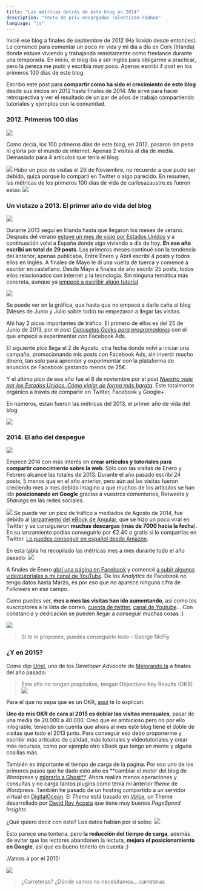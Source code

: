 ```yaml
---
title: "Las métricas detrás de éste blog en 2014"
description: "texto de priv encargados ralentizan radnom"
language: "js"
---
```


Inicié ese blog a finales de septiembre de 2012 (Ha llovido desde entonces). Lo comencé para comentar un poco mi vida y mi día a día en Cork (Irlanda) donde estuve viviendo y trabajando remotamente como freelance durante una temporada. En inicio, el blog iba a ser inglés para obligarme a practicar, pero la pereza me pudo y escribía muy poco. Apenas escribí 4 post en los primeros 100 días de este blog.

Escribo este post para **compartir como ha sido el crecimiento de este blog** desde sus inicios en 2012 hasta finales de 2014. Me sirve para hacer retrospectiva y ver el resultado de un par de años de trabajo compartiendo tutoriales y ejemplos con la comunidad.

### 2012. Primeros 100 días

![](/images/2014/Clocktower1885.jpg)

Como decía, los 100 primeros días de este blog, en 2012, pasaron sin pena ni gloria por el mundo de internet. Apenas 2 visitas al día de medía. Demasiado para 4 artículos que tenía el blog:

![](/images/2014/Screen-Shot-2015-01-21-at-17-08-19.png)
Hubo un pico de visitas el 26 de Noviembre, no recuerdo a que pudo ser debido, quizá porque lo compartí en Twitter o algo parecido.
En resumen, las métricas de los primeros 100 días de vida de carlosazaustre.es fueron estas:
![](/images/2014/Screen-Shot-2015-01-22-at-19-43-46.png)

### Un vistazo a 2013. El primer año de vida del blog

![](/images/2014/doc_mrfusion_LENR_cold_fusion.jpg)

Durante 2013 seguí en Irlanda hasta que llegaron los meses de verano. Después del verano [estuve un mes de viaje por Estados Unidos](/viajar-estados-unidos/) y a continuación volví a España donde sigo viviendo a día de hoy.
**En ese año escribí un total de 29 posts**. Los primeros meses continué con la tendencia del anterior, apenas publicaba, Entre Enero y Abril escribí 4 posts y todos ellos en Inglés. A finales de Mayo le dí una vuelta de tuerca y comencé a escribir en castellano. Desde Mayo a finales de año escribí 25 posts, todos ellos relacionados con internet y la tecnología. Sin ninguna temática más concreta, aunque ya [empecé a escribir algún tutorial](/como-crear-una-api-rest-en-node-js/).

![](/images/2014/Screen-Shot-2015-01-22-at-19-57-12.png)

Se puede ver en la gráfica, que hasta que no empecé a darle caña al blog (Meses de Junio y Julio sobre todo) no empezaron a llegar las visitas.

Ahi hay 2 picos importantes de tráfico. El primero de ellos es del 25 de Junio de 2013, por el post _[Camisetas Geeks para programadores](https://carlosazaustre.es/camisetas-geeks-para-programadores/)_ con el que empecé a experimentar con Facebook Ads.

El siguiente pico llega el 2 de Agosto, otra fecha donde volví a iniciar una campaña, promocionando mis posts con Facebook Ads, sin invertir mucho dinero, tan solo para aprender y experimentar con la plataforma de anuncios de Facebook gastando menos de 25€.

Y el último pico de ese año fue el 8 de noviembre por el post _[Nuestro viaje por los Estados Unidos. Cómo viajar de forma más barata](/viajar-estados-unidos/)_. Este totalmente orgánico a través de compartir en Twitter, Facebook y Google+.

En números, estan fueron las métricas del 2013, el primer año de vida del blog

![](/images/2014/Screen-Shot-2015-01-22-at-20-05-54.png)

### 2014. El año del despegue

![](/images/2014/Dmc11.jpg)

Empecé 2014 con más interés en **crear artículos y tutoriales para compartir conocimiento sobre la web**. Sólo con las visitas de Enero y Febrero alcancé las totales de 2013. Durante el año pasado escribí 24 posts, 5 menos que en el año anterior, pero aún así las visitas fueron creciendo mes a mes debido imagino a que muchos de los artículos se han ido **posicionando en Google** gracias a vuestros comentarios, Retweets y _Sharings_ en las redes sociales.

![](/images/2014/2014.png)
Se puede ver un pico de tráfico a mediados de Agosto de 2014, fue debido al [lanzamiento del eBook de Angular](https://amzn.to/2L5m5IR), que se hizo un poco viral en Twitter y se consiguieron **muchas descargas (más de 7000 hacia la fecha**). En su lanzamiento podías conseguirlo por €2.40 o gratis si lo compartías en Twitter. [Lo puedes conseguir en español desde Amazon](https://amzn.to/2L5m5IR).

En esta tabla he recopilado las métricas mes a mes durante todo el año pasado:
![](/images/2014/Screen-Shot-2015-01-22-at-21-22-30.png)

A finales de Enero [abrí una página en Facebook](http://facebook.com/carlosazaustre) y comencé [a subir algunos videotutoriales a mi canal de YouTube](https://www.youtube.com/watch?v=SKoK6braZlk&list=PLUdlARNXMVkl9MJl4r90Z1j1nmAfWEPV3). De los _Analytics_ de Facebook no tengo datos hasta Marzo, es por eso que no aparece ninguna cifra de _Followers_ en ese campo.

Como puedes ver, **mes a mes las visitas han ido aumentando**, así como los suscriptores a la lista de correo, [cuenta de twitter](http://twitter.com/carlosazaustre), [canal de Youtube](https://www.youtube.com/user/azaman1984)... Con constancia y dedicación se pueden llegar a conseguir muchas cosas :)

![](/images/2014/tumblr_m4i2a5wnnM1ruhu4ho1_500.jpg)

> Si te lo propones, puedes conseguirlo todo - George McFly

### ¿Y en 2015?

Como dijo [Uriel](http://twitter.com/thespianartist), uno de los _Developer Advocate_ de [Mejorando.la](http://mejorando.la) a finales del año pasado:

> Este año no tengan propósitos, tengan Objectives Key Results (OKR)
> ![](/images/2014/Screen-Shot-2015-01-22-at-21-33-05.png)

Para el que no sepa que es un OKR, [aquí](https://www.youtube.com/watch?v=_BbhkTOv_98) te lo explican.

**Uno de mis OKR de cara al 2015 es doblar las visitas mensuales**, pasar de una media de 20.000 a 40.000. Creo que es ambicioso pero no por ello inlograble, teniendo en cuenta que ahora al mes este blog tiene el doble de visitas que todo el 2013 junto. Para conseguir eso debo proponerme y escribir más artículos de
calidad, más tutoriales y videotutoriales y crear más recursos, como por ejemplo otro eBook que tengo en mente y alguna cosillas más.

También es importante el tiempo de carga de la página. Por eso uno de los primeros pasos que he dado este año es **cambiar el motor del blog de Wordpress y [migrarlo a Ghost**](/como-migrar-de-wordpress-a-ghost/). Ahora realiza menos operaciones y consultas y no carga tantos plugins como tenía mi anterior _theme_ de Wordpress. También he pasado de un hosting compartido a un servidor virtual en [DigitalOcean](https://www.digitalocean.com/?refcode=f716de9860aa). El _Theme_ está basado en [_Velox_](https://github.com/dreyacosta/velox), un Theme desarrollado por [David Rey Acosta](http://dreyacosta.com/) que tiene muy buenos _PageSpeed Insights_

¿Qué quiero decir con esto? Los datos hablan por si solos:
![](/images/2014/Screen-Shot-2015-01-22-at-21-52-21.png)

Esto parece una tontería, pero **la reducción del tiempo de carga**, además de evitar que los lectores abandonen la lectura, **mejora el posicionamiento en Google**, así que es bueno tenerlo en cuenta ;)

¡Vamos a por el 2015!

![](/images/2014/1191937136_f.jpg)

> ¿Carreteras? ¿Dónde vamos no necesitamos... carreteras

